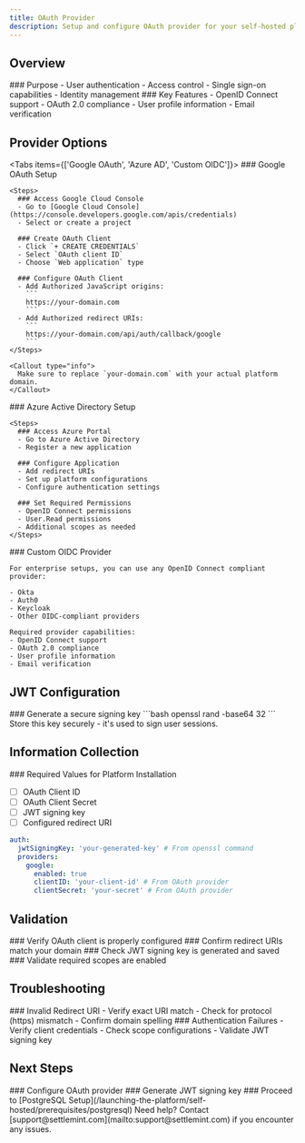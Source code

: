 ```yaml
---
title: OAuth Provider
description: Setup and configure OAuth provider for your self-hosted platform
---
```



## Overview

<div className="grid grid-cols-1 md:grid-cols-2 gap-6 mb-8">
  <Card>
    ### Purpose
    - User authentication
    - Access control
    - Single sign-on capabilities
    - Identity management
  </Card>

  <Card>
    ### Key Features
    - OpenID Connect support
    - OAuth 2.0 compliance
    - User profile information
    - Email verification
  </Card>
</div>

## Provider Options

<Tabs items={['Google OAuth', 'Azure AD', 'Custom OIDC']}>
  <Tab value="Google OAuth">
    ### Google OAuth Setup

    <Steps>
      ### Access Google Cloud Console
      - Go to [Google Cloud Console](https://console.developers.google.com/apis/credentials)
      - Select or create a project

      ### Create OAuth Client
      - Click `+ CREATE CREDENTIALS`
      - Select `OAuth client ID`
      - Choose `Web application` type

      ### Configure OAuth Client
      - Add Authorized JavaScript origins:
        ```
        https://your-domain.com
        ```
      - Add Authorized redirect URIs:
        ```
        https://your-domain.com/api/auth/callback/google
        ```
    </Steps>

    <Callout type="info">
      Make sure to replace `your-domain.com` with your actual platform domain.
    </Callout>
  </Tab>

  <Tab value="Azure AD">
    ### Azure Active Directory Setup

    <Steps>
      ### Access Azure Portal
      - Go to Azure Active Directory
      - Register a new application

      ### Configure Application
      - Add redirect URIs
      - Set up platform configurations
      - Configure authentication settings

      ### Set Required Permissions
      - OpenID Connect permissions
      - User.Read permissions
      - Additional scopes as needed
    </Steps>
  </Tab>

  <Tab value="Custom OIDC">
    ### Custom OIDC Provider

    For enterprise setups, you can use any OpenID Connect compliant provider:

    - Okta
    - Auth0
    - Keycloak
    - Other OIDC-compliant providers

    Required provider capabilities:
    - OpenID Connect support
    - OAuth 2.0 compliance
    - User profile information
    - Email verification
  </Tab>
</Tabs>

## JWT Configuration

<Steps>
  ### Generate a secure signing key
  ```bash
  openssl rand -base64 32
  ```
</Steps>

<Callout type="warning">
Store this key securely - it's used to sign user sessions.
</Callout>

## Information Collection

<Callout type="success">
### Required Values for Platform Installation

- [ ] OAuth Client ID
- [ ] OAuth Client Secret
- [ ] JWT signing key
- [ ] Configured redirect URI

```yaml
auth:
  jwtSigningKey: 'your-generated-key' # From openssl command
  providers:
    google:
      enabled: true
      clientID: 'your-client-id' # From OAuth provider
      clientSecret: 'your-secret' # From OAuth provider
```
</Callout>

## Validation

<Steps>
  ### Verify OAuth client is properly configured
  ### Confirm redirect URIs match your domain
  ### Check JWT signing key is generated and saved
  ### Validate required scopes are enabled
</Steps>

## Troubleshooting

<div className="grid grid-cols-1 md:grid-cols-2 gap-6 mb-8">
  <Card>
    ### Invalid Redirect URI
    - Verify exact URI match
    - Check for protocol (https) mismatch
    - Confirm domain spelling
  </Card>

  <Card>
    ### Authentication Failures
    - Verify client credentials
    - Check scope configurations
    - Validate JWT signing key
  </Card>
</div>

## Next Steps

<Steps>
  ### Configure OAuth provider
  ### Generate JWT signing key
  ### Proceed to [PostgreSQL Setup](/launching-the-platform/self-hosted/prerequisites/postgresql)
</Steps>

<Callout type="info">
Need help? Contact [support@settlemint.com](mailto:support@settlemint.com) if you encounter any issues.
</Callout>
